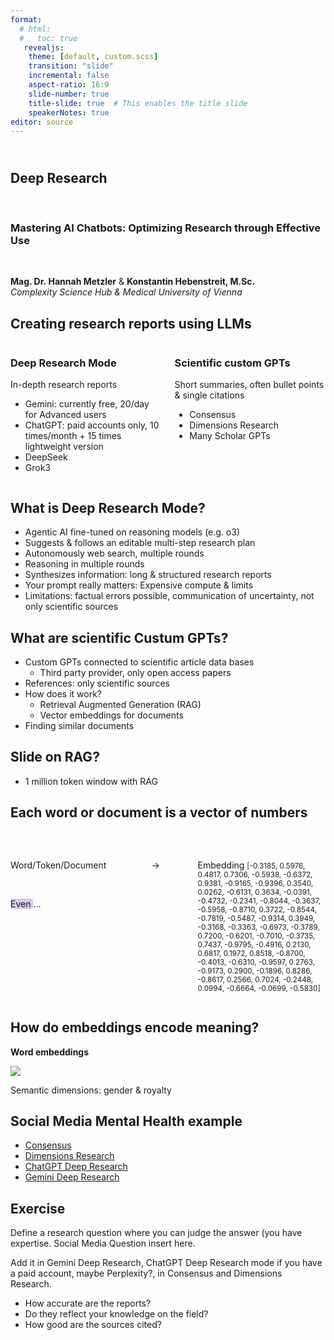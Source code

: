 ```yaml
---
format:
  # html:
  #   toc: true
   revealjs: 
    theme: [default, custom.scss]
    transition: "slide"
    incremental: false
    aspect-ratio: 16:9
    slide-number: true
    title-slide: true  # This enables the title slide
    speakerNotes: true
editor: source
---
```


## <br> Deep Research

<br>

### Mastering AI Chatbots: Optimizing Research through Effective Use

<br>

**Mag. Dr. Hannah Metzler** & **Konstantin Hebenstreit, M.Sc.** <br>
*Complexity Science Hub & Medical University of Vienna*


## Creating research reports using LLMs

::::: columns
::: {.column width="47%"}
### Deep Research Mode

In-depth research reports

- Gemini: currently free, 20/day for Advanced users
- ChatGPT: paid accounts only, 10 times/month + 15 times lightweight version
- DeepSeek
- Grok3

:::

::: {.column width="47%"}
### Scientific custom GPTs

Short summaries, often bullet points & single citations

- Consensus
- Dimensions Research
- Many Scholar GPTs

:::
:::

  
## What is Deep Research Mode?

- Agentic AI fine-tuned on reasoning models (e.g. o3)
- Suggests & follows an editable multi-step research plan
- Autonomously web search, multiple rounds
- Reasoning in multiple rounds
- Synthesizes information: long & structured research reports
- Your prompt really matters: Expensive compute & limits
- Limitations: factual errors possible, communication of uncertainty, not only scientific sources

## What are scientific Custum GPTs?

- Custom GPTs connected to scientific article data bases
  -  Third party provider, only open access papers
- References: only scientific sources
- How does it work?
  - Retrieval Augmented Generation (RAG)
  - Vector embeddings for documents
- Finding similar documents

## Slide on RAG?

- 1 million token window with RAG

## Each word or document is a vector of numbers
<br>

::::: columns
::: {.column width="40%" align="center"}
Word/Token/Document


<br>

<span
style="padding: 0.1em 0.em; background-color: #D7C9F3; border-radius: 4px;">Even
</span>
...

:::

::: {.column width="10%" align="center" }
→
:::
::: {.column width="40%" align="center" }
Embedding
<small>
[-0.3185, 0.5976, 0.4817, 0.7306, -0.5938, -0.6372, 0.9381, -0.9165, -0.9396, 0.3540,
0.0262, -0.6131, 0.3634, -0.0391, -0.4732, -0.2341, -0.8044, -0.3637, -0.5958, -0.8710,
0.3722, -0.8544, -0.7819, -0.5487, -0.9314, 0.3949, -0.3168, -0.3363, -0.6973, -0.3789,
0.7200, -0.6201, -0.7010, -0.3735, 0.7437, -0.9795, -0.4916, 0.2130, 0.6817, 0.1972,
0.8518, -0.8700, -0.4013, -0.6310, -0.9597, 0.2763, -0.9173, 0.2900, -0.1896, 0.8286,
-0.8617, 0.2566, 0.7024, -0.2448, 0.0994, -0.6664, -0.0699, -0.5830]
</small>
:::
:::::


## How do embeddings encode meaning?



**Word embeddings**

![](images/wordembeddings.svg)

Semantic dimensions: gender & royalty


## Social Media Mental Health example

- [Consensus](https://chatgpt.com/share/680b547c-adf0-800b-87a1-96f6e510f241)
- [Dimensions Research](https://chatgpt.com/share/680b5c8a-f658-800b-967a-0068d3dbfcf4)
- [ChatGPT Deep Research](https://chatgpt.com/share/680b5555-34c8-800b-8beb-c86289cf21ee)
- [Gemini Deep Research](https://g.co/gemini/share/f65dd50b565e)
  
## Exercise

Define a research question where you can judge the answer (you have expertise. 
Social Media Question insert here. 

Add it in Gemini Deep Research, ChatGPT Deep Research mode if you have a paid account, maybe Perplexity?, in Consensus and Dimensions Research. 

- How accurate are the reports?
- Do they reflect your knowledge on the field?
- How good are the sources cited?

